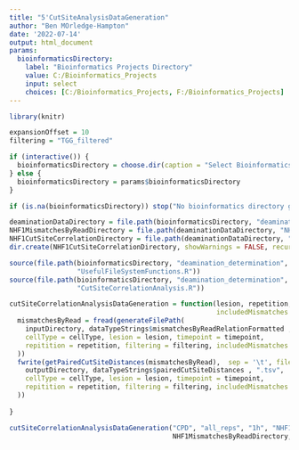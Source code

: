 ```yaml
---
title: "5'CutSiteAnalysisDataGeneration"
author: "Ben MOrledge-Hampton"
date: '2022-07-14'
output: html_document
params:
  bioinformaticsDirectory:
    label: "Bioinformatics Projects Directory"
    value: C:/Bioinformatics_Projects
    input: select
    choices: [C:/Bioinformatics_Projects, F:/Bioinformatics_Projects]
---
```



```r
library(knitr)

expansionOffset = 10
filtering = "TGG_filtered"

if (interactive()) {
  bioinformaticsDirectory = choose.dir(caption = "Select Bioinformatics_Projects Directory")
} else {
  bioinformaticsDirectory = params$bioinformaticsDirectory
}

if (is.na(bioinformaticsDirectory)) stop("No bioinformatics directory given.")

deaminationDataDirectory = file.path(bioinformaticsDirectory, "deamination_determination", "data")
NHF1MismatchesByReadDirectory = file.path(deaminationDataDirectory, "NHF1", "mismatches_by_read")
NHF1CutSiteCorrelationDirectory = file.path(deaminationDataDirectory, "NHF1", "cut_site_correlation")
dir.create(NHF1CutSiteCorrelationDirectory, showWarnings = FALSE, recursive = TRUE)
```


```r
source(file.path(bioinformaticsDirectory, "deamination_determination", 'R',
                 "UsefulFileSystemFunctions.R"))
source(file.path(bioinformaticsDirectory, "deamination_determination", 'R',
                 "CutSiteCorrelationAnalysis.R"))
```


```r
cutSiteCorrelationAnalysisDataGeneration = function(lesion, repetition, timepoint, cellType, inputDirectory, outputDirectory,
                                                    includedMismatches = c("CC>TT")) {
  mismatchesByRead = fread(generateFilePath(
    inputDirectory, dataTypeStrings$mismatchesByReadRelationFormatted , ".bed",
    cellType = cellType, lesion = lesion, timepoint = timepoint,
    repitition = repetition, filtering = filtering, includedMismatches = includedMismatches
  ))
  fwrite(getPairedCutSiteDistances(mismatchesByRead),  sep = '\t', file = generateFilePath(
    outputDirectory, dataTypeStrings$pairedCutSiteDistances , ".tsv",
    cellType = cellType, lesion = lesion, timepoint = timepoint,
    repitition = repetition, filtering = filtering, includedMismatches = includedMismatches
  ))
  
}
```


```r
cutSiteCorrelationAnalysisDataGeneration("CPD", "all_reps", "1h", "NHF1",
                                         NHF1MismatchesByReadDirectory, NHF1CutSiteCorrelationDirectory)
```

